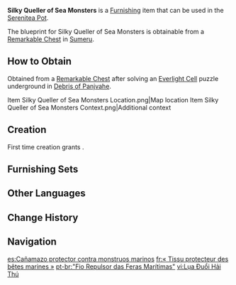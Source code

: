 {{Furnishing Infobox
|id             = 370733
|image          = Item Silky Queller of Sea Monsters.png
|category       = Building
|subcategory    = Sumeru
|quality        = 3
|adeptal_energy = 60
|load           = 400
|reduced_load   = 338
|description    = This tall and spacious stall is often used for selling all kinds of textiles. It is structurally similar to the most eye-catching store in the market west of [[Port Ormos]]. After hearing [[Elham|the owner]]'s story, some foreign sailors decided that her textiles could be used to ward off sea monsters. Though it became a widespread rumor among a certain group of people, the store owner remains unaware of this affair and of the reason for the uptick in business.
|mention        = Elham
|blueprint      = Remarkable Chest
|source1        = 
}}
'''Silky Queller of Sea Monsters''' is a [[Furnishing]] item that can be used in the [[Serenitea Pot]].

The blueprint for Silky Queller of Sea Monsters is obtainable from a [[Remarkable Chest]] in [[Sumeru]].

==How to Obtain==
Obtained from a [[Remarkable Chest]] after solving an [[Everlight Cell]] puzzle underground in [[Debris of Panjvahe]].
<gallery>
Item Silky Queller of Sea Monsters Location.png|Map location
Item Silky Queller of Sea Monsters Context.png|Additional context
</gallery>

==Creation==
First time creation grants {{Item|Trust|24|x=60}}.
{{Recipe
|type = Creation
|time = 14h
|Karmaphala Wood = 6
|Fabric = 3
|Red Dye = 3
|sort = Karmaphala Wood;Fabric;Red Dye
}}

==Furnishing Sets==
{{Craft Usage|type=Furnishing Set}}

==Other Languages==
{{Other Languages
|en      = Silky Queller of Sea Monsters
|zhs     = 「拒止海兽的丝织」
|zhs_rm  = "Jùzhǐ Hǎishòu de Sīzhī"
|zht     = 「拒止海獸的絲織」
|zht_rm  = "Jùzhǐ Hǎishòu de Sīzhī"
|zh_tl   = 
|ja      = 「海獣鎮めの織物」
|ja_rm   = "Kaijuu Shizume no Orimono"
|ja_tl   = "Sea Beast-Subduing Textiles"
|ko      = 「바다 괴수를 막는 견사」
|ko_tl   = "Silk Thread That Stops Sea Monsters"
|es      = Cañamazo protector contra monstruos marinos
|es_tl   = Protective Canvas Against Sea Monsters
|fr      = «&nbsp;Tissu protecteur des bêtes marines&nbsp;»
|fr_tl   = "Protective Fabric of Sea Beasts"
|ru      = «Шелковистая защита от морских чудовищ»
|ru_tl   = "Silky Protection from Sea Monsters"
|th      = "ด้ายพิชิตอสูรแห่งทะเล"
|th_rm   = 
|th_tl   = 
|vi      = Lụa Đuổi Hải Thú
|vi_tl   = 
|de      = „Vor Seemonstern schützendes Seidengewebe“
|de_tl   = "Silk Fabric That Protects Against Sea Monsters"
|id      = "Penakluk Halus Monster Laut"
|id_tl   = "Soft Conqueror of the Sea Monster"
|pt      = "Fio Repulsor das Feras Marítimas"
|pt_tl   = 
|tr      = "Deniz Canavarı Geçirmez Kumaş"
|tr_tl   = 
|it      = Domatore di seta dei mostri marini
|it_tl   = Silk Tamer of the Sea Monsters
}}

==Change History==
{{Change History|3.4}}

==Navigation==
{{Furnishing Navbox|exterior}}

[[es:Cañamazo protector contra monstruos marinos]]
[[fr:« Tissu protecteur des bêtes marines »]]
[[pt-br:"Fio Repulsor das Feras Marítimas"]]
[[vi:Lụa Đuổi Hải Thú]]